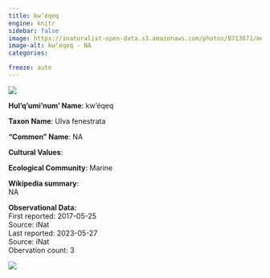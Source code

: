 ```yaml
---
title: kw’éqeq
engine: knitr
sidebar: false
image: https://inaturalist-open-data.s3.amazonaws.com/photos/8713871/medium.jpeg
image-alt: kw’éqeq - NA
categories:

freeze: auto
---
```

![](https://inaturalist-open-data.s3.amazonaws.com/photos/8713871/medium.jpeg){fig-alt="kw’éqeq - NA"}

**Hul'q'umi'num' Name**: kw’éqeq



**Taxon Name**: Ulva fenestrata

**"Common" Name**: NA

**Cultural Values**:  

::: {layout-nrow=1 style="width:60%"}

:::

**Ecological Community**: Marine

**Wikipedia summary**:  
NA

**Observational Data**:   
First reported: 2017-05-25  
Source: iNat  
Last reported: 2023-05-27  
Source: iNat  
Obervation count: 3

![](community_dist.png)

